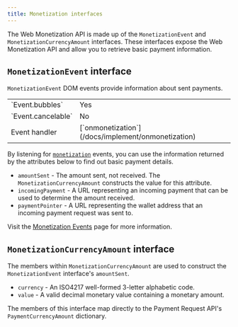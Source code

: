 ```yaml
---
title: Monetization interfaces
---
```



The Web Monetization API is made up of the `MonetizationEvent` and `MonetizationCurrencyAmount` interfaces. These interfaces expose the Web Monetization API and allow you to retrieve basic payment information.

## `MonetizationEvent` interface

`MonetizationEvent` DOM events provide information about sent payments. 

<table>
  <tbody>
    <tr>
      <td>`Event.bubbles`</td>
      <td>Yes</td>
    </tr>
    <tr>
      <td>`Event.cancelable`</td>
      <td>No</td>
    </tr>
    <tr>
      <td>Event handler</td>
      <td>[`onmonetization`](/docs/implement/onmonetization)</td>
    </tr>
  </tbody>
</table>

By listening for [`monetization`](/docs/implement/events) events, you can use the information returned by the attributes below to find out basic payment details.

* `amountSent` - The amount sent, not received. The `MonetizationCurrencyAmount` constructs the value for this attribute.
* `incomingPayment` - A URL representing an incoming payment that can be used to determine the amount received. 
* `paymentPointer` - A URL representing the wallet address that an incoming payment request was sent to.

Visit the [Monetization Events](/docs/implement/events) page for more information.

## `MonetizationCurrencyAmount` interface

The members within `MonetizationCurrencyAmount` are used to construct the `MonetizationEvent` interface's `amountSent`.

* `currency` - An <LinkOut href="https://www.iban.com/currency-codes">ISO4217</LinkOut> well-formed 3-letter alphabetic code.
* `value` - A <LinkOut href="https://www.w3.org/TR/payment-request/#dfn-valid-decimal-monetary-value">valid decimal monetary value</LinkOut> containing a monetary amount.

The members of this interface map directly to the Payment Request API's <LinkOut href="https://www.w3.org/TR/payment-request/#dom-paymentcurrencyamount">`PaymentCurrencyAmount`</LinkOut> dictionary.